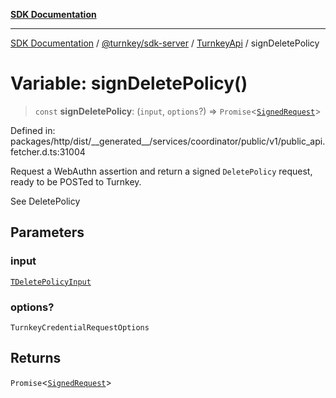 [**SDK Documentation**](../../../../../README.mdx)

***

[SDK Documentation](../../../../../packages.mdx) / [@turnkey/sdk-server](../../../README.mdx) / [TurnkeyApi](../README.mdx) / signDeletePolicy

# Variable: signDeletePolicy()

> `const` **signDeletePolicy**: (`input`, `options`?) => `Promise`\<[`SignedRequest`](../../../../http/type-aliases/SignedRequest.mdx)\>

Defined in: packages/http/dist/\_\_generated\_\_/services/coordinator/public/v1/public\_api.fetcher.d.ts:31004

Request a WebAuthn assertion and return a signed `DeletePolicy` request, ready to be POSTed to Turnkey.

See DeletePolicy

## Parameters

### input

[`TDeletePolicyInput`](../type-aliases/TDeletePolicyInput.mdx)

### options?

`TurnkeyCredentialRequestOptions`

## Returns

`Promise`\<[`SignedRequest`](../../../../http/type-aliases/SignedRequest.mdx)\>
